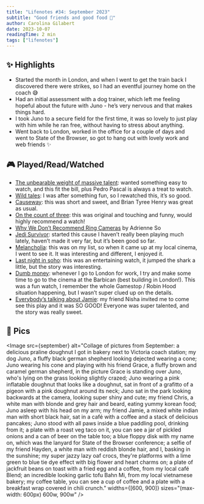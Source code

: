 ```yaml
---
title: "Lifenotes #34: September 2023"
subtitle: "Good friends and good food 💛"
author: Carolina Gilabert
date: 2023-10-07
readingTime: 2 min
tags: ["lifenotes"]
---
```



## ✨ Highlights

- Started the month in London, and when I went to get the train back I discovered there were strikes, so I had an eventful journey home on the coach 😅
- Had an initial assessment with a dog trainer, which left me feeling hopeful about the future with Juno - he’s very nervous and that makes things hard.
- I took Juno to a secure field for the first time, it was so lovely to just play with him while he ran free, without having to stress about anything.
- Went back to London, worked in the office for a couple of days and went to State of the Browser, so got to hang out with lovely work and web friends ✨

## 🎮 Played/Read/Watched

- [The unbearable weight of massive talent](https://www.imdb.com/title/tt11291274/): wanted something easy to watch, and this fit the bill, plus Pedro Pascal is always a treat to watch.
- [Wild tales](https://www.imdb.com/title/tt3011894/): I was after something fun, so I rewatched this, it’s so good.
- [Causeway](https://www.imdb.com/title/tt10192406/): this was short and sweet, and Brian Tyree Henry was great as usual.
- [On the count of three](https://www.imdb.com/title/tt11160650/): this was original and touching and funny, would highly recommend a watch!
- [Why We Don’t Recommend Ring Cameras](https://www.wired.com/story/why-we-do-not-recommend-ring/) by Adrienne So
- [Jedi Survivor](https://store.playstation.com/en-gb/product/EP0006-PPSA07784_00-APPLEJACKGAME000): started this cause I haven’t really been playing much lately, haven’t made it very far, but it’s been good so far.
- [Melancholia](https://www.imdb.com/title/tt1527186/): this was on my list, so when it came up at my local cinema, I went to see it. It was interesting and different, I enjoyed it.
- [Last night in soho](https://www.imdb.com/title/tt9639470/): this was an entertaining watch, it jumped the shark a little, but the story was interesting.
- [Dumb money](https://www.imdb.com/title/tt13957560/): whenever I go to London for work, I try and make some time to go to the cinema at the Barbican (best building in London!). This was a fun watch, I remember the whole Gamestop / Robin Hood situation happening, but I wasn’t super clued up on the details.
- [Everybody’s talking about Jamie](https://everybodystalkingaboutjamie.co.uk/): my friend Nisha invited me to come see this play and it was SO GOOD! Everyone was super talented, and the story was really sweet.

## 📸 Pics

<Image
  src={september}
  alt="Collage of pictures from September: a delicious praline doughnut I got in bakery next to Victoria coach station; my dog Juno, a fluffy black german shepherd looking dejected wearing a cone; Juno wearing his cone and playing with his friend Grace, a fluffy brown and caramel german shepherd, in the picture Grace is standing over Juno, who's lying on the grass looking slightly crazed; Juno wearing a pink inflatable doughnut that looks like a doughnut, sat in front of a grafitto of a pigeon with a pink doughnut around its neck; Juno sat in the park looking backwards at the camera, looking super shiny and cute; my friend Chris, a white man with blonde and grey hair and beard, eating yummy korean food; Juno asleep with his head on my arm; my friend Jamie, a mixed white indian man with short black hair, sat in a café with a coffee and a stack of delicious pancakes; Juno stood with all paws inside a blue paddling pool, drinking from it; a plate with a roast veg taco on it, you can see a jar of pickled onions and a can of beer on the table too; a blue floppy disk with my name on, which was the lanyard for State of the Browser conference; a selfie of my friend Hayden, a white man with reddish blonde hair, and I, basking in the sunshine; my super jazzy lazy oaf crocs, they're platforms with a lime green to blue tie dye effect with big flower and heart charms on; a plate of jackfruit beans on toast with a fried egg and a coffee, from my local café Blend; an incredible looking garlic tofu Bahn Mi, from my local vietnamese bakery; my coffee table, you can see a cup of coffee and a plate with a breakfast wrap covered in chili crunch."
  widths={[600, 900]}
  sizes="(max-width: 600px) 600w, 900w"
/>
